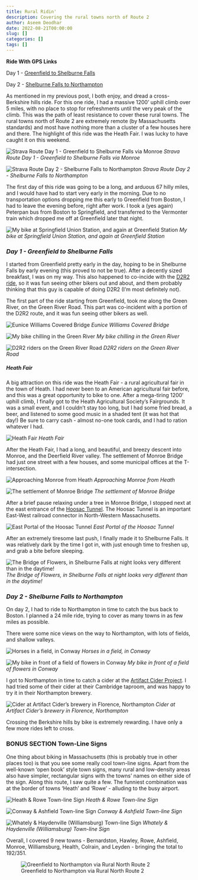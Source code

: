 ```yaml
---
title: Rural Ridin'
description: Covering the rural towns north of Route 2
author: Aseem Deodhar
date: 2022-08-21T00:00:00
slug: []
categories: []
tags: []
---
```


**Ride With GPS Links**

Day 1 - [Greenfield to Shelburne Falls](https://ridewithgps.com/routes/38906752)

Day 2 - [Shelburne Falls to Northampton](https://ridewithgps.com/routes/40624752)

As mentioned in my previous post, I both enjoy, and dread a cross-Berkshire hills ride. For this one ride, I had a massive 1200' uphill climb over 5 miles, with no place to stop for refreshments until the very peak of the climb. This was the path of least resistance to cover these rural towns. The rural towns north of Route 2 are extremely remote (by Massachusetts standards) and most have nothing more than a cluster of a few houses here and there. The highlight of this ride was the Heath Fair. I was lucky to have caught it on this weekend.

![Strava Route Day 1 - Greenfield to Shelburne Falls via Monroe](strava_day1.jpg)
*Strava Route Day 1 - Greenfield to Shelburne Falls via Monroe*

![Strava Route Day 2 - Shelburne Falls to Northampton](strava_day2.jpg) 
*Strava Route Day 2 - Shelburne Falls to Northampton*

The first day of this ride was going to be a long, and arduous 67 hilly miles, and I would have had to start very early in the morning. Due to no transportation options dropping me this early to Greenfield from Boston, I had to leave the evening before, right after work. I took a (yes again) Peterpan bus from Boston to Springfield, and transferred to the Vermonter train which dropped me off at Greenfield later that night.

![My bike at Springfield Union Station, and again at Greenfield Station](spfld_gfld_collage.jpg)
*My bike at Springfield Union Station, and again at Greenfield Station*

### *Day 1 - Greenfield to Shelburne Falls*

I started from Greenfield pretty early in the day, hoping to be in Shelburne Falls by early evening (this proved to not be true). After a decently sized breakfast, I was on my way. This also happened to co-incide with the [D2R2 ride](https://www.franklinlandtrust.org/d2r2/), so it was fun seeing other bikers out and about, and them probably thinking that this guy is capable of doing D2R2 (I'm most definitely not).

The first part of the ride starting from Greenfield, took me along the Green River, on the Green River Road. This part was co-incident with a portion of the D2R2 route, and it was fun seeing other bikers as well.

![Eunice Williams Covered Bridge](field_cov_brg_collage.jpg)
*Eunice Williams Covered Bridge*

![My bike chilling in the Green River](bike_in_river.jpg)
*My bike chilling in the Green River*

![D2R2 riders on the Green River Road](d2r2_collage.jpg)
*D2R2 riders on the Green River Road*

##### Heath Fair

A big attraction on this ride was the Heath Fair - a rural agricultural fair in the town of Heath. I had never been to an American agricultural fair before, and this was a great opportunity to bike to one. After a mega-tiring 1200' uphill climb, I finally got to the Heath Agricultural Society's Fairgrounds. It was a small event, and I couldn't stay too long, but I had some fried bread, a beer, and listened to some good music in a shaded tent (it was hot that day!) Be sure to carry cash - almost no-one took cards, and I had to ration whatever I had.

![Heath Fair](heath_fair_collage.jpg)
*Heath Fair*

After the Heath Fair, I had a long, and beautiful, and breezy descent into Monroe, and the Deerfield River valley. The settlement of Monroe Bridge had just one street with a few houses, and some municipal offices at the T-intersection.

![Approaching Monroe from Heath](monroe_approach.jpg)
*Approaching Monroe from Heath*

![The settlement of Monroe Bridge](monroe_town.jpg)
*The settlement of Monroe Bridge*

After a brief pause relaxing under a tree in Monroe Bridge, I stopped next at the east entrance of the [Hoosac Tunnel](https://www.google.com/maps/place/Hoosac+Tunnel,+East+Portal/@42.6752341,-73.0294273,13z/data=!4m5!3m4!1s0x89e0c607d419f495:0x4f03c74206650a01!8m2!3d42.675233!4d-72.9978812). The Hoosac Tunnel is an important East-West railroad connector in North-Western Massachusetts.

![East Portal of the Hoosac Tunnel](hoosac_tunnel.jpg)
*East Portal of the Hoosac Tunnel*

After an extremely tiresome last push, I finally made it to Shelburne Falls. It was relatively dark by the time I got in, with just enough time to freshen up, and grab a bite before sleeping.

![The Bridge of Flowers, in Shelburne Falls at night looks very different than in the daytime!](flowers_bridge_night.jpg)
*The Bridge of Flowers, in Shelburne Falls at night looks very different than in the daytime!*

### *Day 2 - Shelburne Falls to Northampton*

On day 2, I had to ride to Northampton in time to catch the bus back to Boston. I planned a 24 mile ride, trying to cover as many towns in as few miles as possible. 

There were some nice views on the way to Northampton, with lots of fields, and shallow valleys.

![Horses in a field, in Conway](day2_horses.jpg)
*Horses in a field, in Conway*

![My bike in front of a field of flowers in Conway](day2_valley.jpg)
*My bike in front of a field of flowers in Conway*

I got to Northampton in time to catch a cider at the [Artifact Cider Project](https://www.google.com/maps/place/Artifact+Cider+Project/@42.3378061,-72.675443,17z/data=!3m1!4b1!4m5!3m4!1s0x89e6d7d99064da2d:0x1e1edbe72455b543!8m2!3d42.3378061!4d-72.6732543!5m1!1e4). I had tried some of their cider at their Cambridge taproom, and was happy to try it in their Northampton brewery.

![Cider at Artifact Cider's brewery in Florence, Northampton](cider_collage.jpg)
*Cider at Artifact Cider's brewery in Florence, Northampton*

Crossing the Berkshire hills by bike is extremely rewarding. I have only a few more rides left to cross.

### BONUS SECTION Town-Line Signs

One thing about biking in Massachusetts (this is probably true in other places too) is that you see some really cool town-line signs. Apart from the well-known 'open book' style town signs, many rural and low-density areas also have simpler, rectangular signs with the towns' names on either side of the sign. Along this route, I saw quite a few. The funniest combination was at the border of towns 'Heath' and 'Rowe' - alluding to the busy airport.

![Heath & Rowe Town-line Sign](twnsgn_heath_rowe.jpg)
*Heath & Rowe Town-line Sign*

![Conway & Ashfield Town-line Sign](twnsgn_conway_ashfield.jpg)
*Conway & Ashfield Town-line Sign*

![Whately & Haydenville (Williamsburg) Town-line Sign](twnsgn_whately_rusted.jpg)
*Whately & Haydenville (Williamsburg) Town-line Sign*


Overall, I covered 9 new towns - Bernardston, Hawley, Rowe, Ashfield, Monroe, Williamsburg, Health, Colrain, and Leyden - bringing the total to 192/351.

![Greenfield to Northampton via Rural North Route 2](bike_routes_muni_2022-08-21.jpeg)